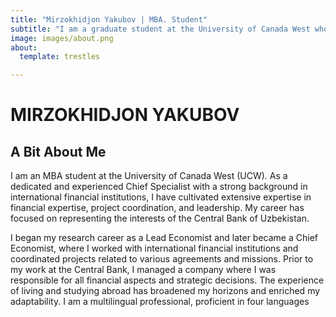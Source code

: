 ```yaml
---
title: "Mirzokhidjon Yakubov | MBA. Student"
subtitle: "I am a graduate student at the University of Canada West who is currently studying Master of Business Administration (MBA)"
image: images/about.png
about:
  template: trestles

---
```

# MIRZOKHIDJON YAKUBOV
## A Bit About Me
I am an MBA student at the University of Canada West (UCW). As a dedicated and experienced Chief Specialist with a strong background in international financial institutions, I have cultivated extensive expertise in financial expertise, project coordination, and leadership. My career has focused on representing the interests of the Central Bank of Uzbekistan.

I began my research career as a Lead Economist and later became a Chief Economist, where I worked with international financial institutions and coordinated projects related to various agreements and missions. Prior to my work at the Central Bank, I managed a company where I was responsible for all financial aspects and strategic decisions. The experience of living and studying abroad has broadened my horizons and enriched my adaptability. I am a multilingual professional, proficient in four languages
